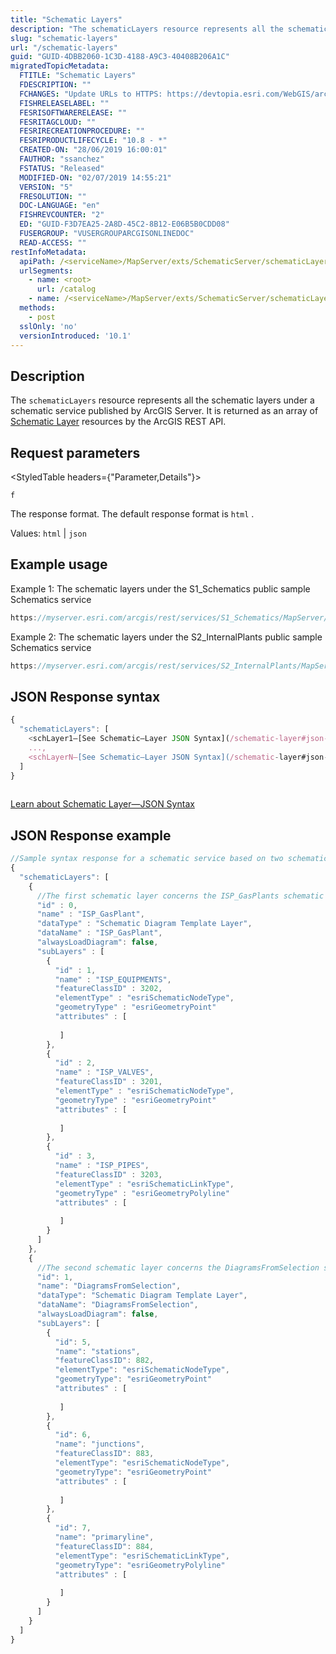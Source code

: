 ```yaml
---
title: "Schematic Layers"
description: "The schematicLayers resource represents all the schematic layers under a schematic service published by ArcGIS Server."
slug: "schematic-layers"
url: "/schematic-layers"
guid: "GUID-4DBB2060-1C3D-4188-A9C3-40408B206A1C"
migratedTopicMetadata:
  FTITLE: "Schematic Layers"
  FDESCRIPTION: ""
  FCHANGES: "Update URLs to HTTPS: https://devtopia.esri.com/WebGIS/arcgis-rest-api-documentation/issues/181"
  FISHRELEASELABEL: ""
  FESRISOFTWARERELEASE: ""
  FESRITAGCLOUD: ""
  FESRIRECREATIONPROCEDURE: ""
  FESRIPRODUCTLIFECYCLE: "10.8 - *"
  CREATED-ON: "28/06/2019 16:00:01"
  FAUTHOR: "ssanchez"
  FSTATUS: "Released"
  MODIFIED-ON: "02/07/2019 14:55:21"
  VERSION: "5"
  FRESOLUTION: ""
  DOC-LANGUAGE: "en"
  FISHREVCOUNTER: "2"
  ED: "GUID-F3D7EA25-2A8D-45C2-8B12-E06B5B0CDD08"
  FUSERGROUP: "VUSERGROUPARCGISONLINEDOC"
  READ-ACCESS: ""
restInfoMetadata:
  apiPath: /<serviceName>/MapServer/exts/SchematicServer/schematicLayers
  urlSegments:
    - name: <root>
      url: /catalog
    - name: /<serviceName>/MapServer/exts/SchematicServer/schematicLayers
  methods: 
    - post
  sslOnly: 'no'
  versionIntroduced: '10.1'
---
```


## Description

The `schematicLayers` resource represents all the schematic layers under a schematic service published by ArcGIS Server. It is returned as an array of [Schematic Layer](/schematic-layer) resources by the ArcGIS REST API.

##  Request parameters 

<StyledTable headers={"Parameter,Details"}>

<StyledTableRow>

<StyledTableCell cellStyle="markdown">

`f` 

</StyledTableCell>

<StyledTableCell cellStyle="markdown">

The response format. The default response format is `html` .

Values: `html`  \| `json` 

</StyledTableCell>

</StyledTableRow>

</StyledTable>

## Example usage

Example 1: The schematic layers under the S1_Schematics public sample Schematics service 

```javascript
https://myserver.esri.com/arcgis/rest/services/S1_Schematics/MapServer/exts/SchematicsServer/schematicLayers
```

 

Example 2: The schematic layers under the S2_InternalPlants public sample Schematics service

```javascript
https://myserver.esri.com/arcgis/rest/services/S2_InternalPlants/MapServer/exts/SchematicsServer/schematicLayers
```

 

## JSON Response syntax

```javascript
{
  "schematicLayers": [
    <schLayer1—[See Schematic—Layer JSON Syntax](/schematic-layer#json-response-syntax)>,
    ...,
    <schLayerN—[See Schematic—Layer JSON Syntax](/schematic-layer#json-response-syntax)>
  ]
}
          
```

 

[Learn about Schematic Layer—JSON Syntax](/schematic-layer#json-response-syntax)

## JSON Response example

```javascript
//Sample syntax response for a schematic service based on two schematic diagram template layers 
{
  "schematicLayers": [
    {
      //The first schematic layer concerns the ISP_GasPlants schematic diagram template 
      "id" : 0,
      "name" : "ISP_GasPlant",
      "dataType" : "Schematic Diagram Template Layer",
      "dataName" : "ISP_GasPlant",
      "alwaysLoadDiagram": false,
      "subLayers" : [
        {
          "id" : 1,
          "name" : "ISP_EQUIPMENTS",
          "featureClassID" : 3202,
          "elementType" : "esriSchematicNodeType",
          "geometryType" : "esriGeometryPoint"
          "attributes" : [
          
           ]
        },
        {
          "id" : 2,
          "name" : "ISP_VALVES",
          "featureClassID" : 3201,
          "elementType" : "esriSchematicNodeType",
          "geometryType" : "esriGeometryPoint"
          "attributes" : [
          
           ]
        },
        {
          "id" : 3,
          "name" : "ISP_PIPES",
          "featureClassID" : 3203,
          "elementType" : "esriSchematicLinkType",
          "geometryType" : "esriGeometryPolyline"
          "attributes" : [
          
           ]
        }
      ]
    },
    {
      //The second schematic layer concerns the DiagramsFromSelection schematic diagram template 
      "id": 1,
      "name": "DiagramsFromSelection",
      "dataType": "Schematic Diagram Template Layer",
      "dataName": "DiagramsFromSelection",
      "alwaysLoadDiagram": false,
      "subLayers": [
        {
          "id": 5,
          "name": "stations",
          "featureClassID": 882,
          "elementType": "esriSchematicNodeType",
          "geometryType": "esriGeometryPoint"
          "attributes" : [
          
           ]
        },
        {
          "id": 6,
          "name": "junctions",
          "featureClassID": 883,
          "elementType": "esriSchematicNodeType",
          "geometryType": "esriGeometryPoint"
          "attributes" : [
          
           ]
        },
        {
          "id": 7,
          "name": "primaryline",
          "featureClassID": 884,
          "elementType": "esriSchematicLinkType",
          "geometryType": "esriGeometryPolyline"
          "attributes" : [
          
           ]
        }
      ]
    }
  ]
}
          
```

 
